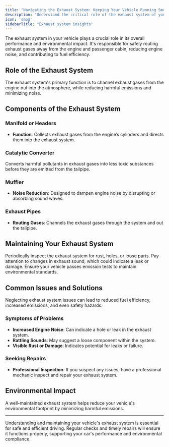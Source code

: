 ```yaml
---
title: "Navigating the Exhaust System: Keeping Your Vehicle Running Smoothly"
description: "Understand the critical role of the exhaust system of your vehicle in routing gases away from the engine and cabin, reducing noise, and maintaining fuel efficiency."
icon: 'smog'
sidebarTitle: "Exhaust system insights"
---
```


The exhaust system in your vehicle plays a crucial role in its overall performance and environmental impact. It's responsible for safely routing exhaust gases away from the engine and passenger cabin, reducing engine noise, and contributing to fuel efficiency.

## Role of the Exhaust System

The exhaust system's primary function is to channel exhaust gases from the engine out into the atmosphere, while reducing harmful emissions and minimizing noise.

## Components of the Exhaust System

### Manifold or Headers

- **Function**: Collects exhaust gases from the engine’s cylinders and directs them into the exhaust system.

### Catalytic Converter

<Tip title="Reducing Emissions">
Converts harmful pollutants in exhaust gases into less toxic substances before they are emitted from the tailpipe.
</Tip>

### Muffler

- **Noise Reduction**: Designed to dampen engine noise by disrupting or absorbing sound waves.

### Exhaust Pipes

- **Routing Gases**: Channels the exhaust gases through the system and out the tailpipe.

## Maintaining Your Exhaust System

<Steps>
  <Step title="Regular Inspections">
    Periodically inspect the exhaust system for rust, holes, or loose parts.
  </Step>
  <Step title="Listen for Changes">
    Pay attention to changes in exhaust sound, which could indicate a leak or damage.
  </Step>
  <Step title="Emission Checks">
    Ensure your vehicle passes emission tests to maintain environmental standards.
  </Step>
</Steps>

## Common Issues and Solutions

<Warning>
Neglecting exhaust system issues can lead to reduced fuel efficiency, increased emissions, and even safety hazards.
</Warning>

### Symptoms of Problems

- **Increased Engine Noise**: Can indicate a hole or leak in the exhaust system.
- **Rattling Sounds**: May suggest a loose component within the system.
- **Visible Rust or Damage**: Indicates potential for leaks or failure.

### Seeking Repairs

- **Professional Inspection**: If you suspect any issues, have a professional mechanic inspect and repair your exhaust system.

## Environmental Impact

<Note>
A well-maintained exhaust system helps reduce your vehicle's environmental footprint by minimizing harmful emissions.
</Note>

---

Understanding and maintaining your vehicle's exhaust system is essential for safe and efficient driving. Regular checks and timely repairs will ensure it functions properly, supporting your car's performance and environmental compliance.
